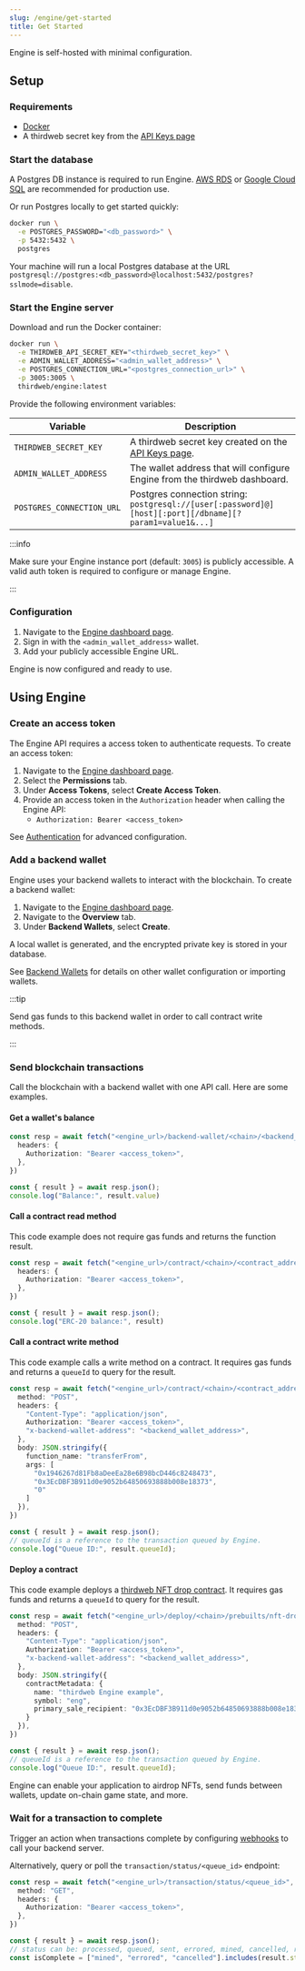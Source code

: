 ```yaml
---
slug: /engine/get-started
title: Get Started
---
```


Engine is self-hosted with minimal configuration.

## Setup

### Requirements

- [Docker](https://docs.docker.com/get-docker/)
- A thirdweb secret key from the [API Keys page](https://thirdweb.com/dashboard/settings/api-keys)

### Start the database

A Postgres DB instance is required to run Engine. [AWS RDS](https://aws.amazon.com/rds/postgresql) or [Google Cloud SQL](https://cloud.google.com/sql/docs/postgres) are recommended for production use.

Or run Postgres locally to get started quickly:

```bash
docker run \
  -e POSTGRES_PASSWORD="<db_password>" \
  -p 5432:5432 \
  postgres
```

Your machine will run a local Postgres database at the URL `postgresql://postgres:<db_password>@localhost:5432/postgres?sslmode=disable`.

### Start the Engine server

Download and run the Docker container:

```bash
docker run \
  -e THIRDWEB_API_SECRET_KEY="<thirdweb_secret_key>" \
  -e ADMIN_WALLET_ADDRESS="<admin_wallet_address>" \
  -e POSTGRES_CONNECTION_URL="<postgres_connection_url>" \
  -p 3005:3005 \
  thirdweb/engine:latest
```

Provide the following environment variables:

| Variable | Description |
| - | - |
| `THIRDWEB_SECRET_KEY` | A thirdweb secret key created on the [API Keys page](https://thirdweb.com/dashboard/settings/api-keys).
| `ADMIN_WALLET_ADDRESS` | The wallet address that will configure Engine from the thirdweb dashboard. |
| `POSTGRES_CONNECTION_URL` | Postgres connection string: `postgresql://[user[:password]@][host][:port][/dbname][?param1=value1&...]` |

:::info

Make sure your Engine instance port (default: `3005`) is publicly accessible. A valid auth token is required to configure or manage Engine.

:::

### Configuration

1. Navigate to the [Engine dashboard page](https://thirdweb.com/dashboard/engine).
1. Sign in with the `<admin_wallet_address>` wallet.
1. Add your publicly accessible Engine URL.

Engine is now configured and ready to use.

## Using Engine

### Create an access token

The Engine API requires a access token to authenticate requests. To create an access token:

1. Navigate to the [Engine dashboard page](https://thirdweb.com/dashboard/engine).
1. Select the **Permissions** tab.
1. Under **Access Tokens**, select **Create Access Token**.
1. Provide an access token in the `Authorization` header when calling the Engine API:
    - `Authorization: Bearer <access_token>`

See [Authentication](/engine/authentication) for advanced configuration.

### Add a backend wallet

Engine uses your backend wallets to interact with the blockchain. To create a backend wallet:

1. Navigate to the [Engine dashboard page](https://thirdweb.com/dashboard/engine).
1. Navigate to the **Overview** tab.
1. Under **Backend Wallets**, select **Create**.

A local wallet is generated, and the encrypted private key is stored in your database.

See [Backend Wallets](/engine/backend-wallets) for details on other wallet configuration or importing wallets.

:::tip

Send gas funds to this backend wallet in order to call contract write methods.

:::

### Send blockchain transactions

Call the blockchain with a backend wallet with one API call. Here are some examples.

#### Get a wallet's balance

```ts
const resp = await fetch("<engine_url>/backend-wallet/<chain>/<backend_wallet_address>/get-balance", {
  headers: {
    Authorization: "Bearer <access_token>",
  },
})

const { result } = await resp.json();
console.log("Balance:", result.value)
```

#### Call a contract read method

This code example does not require gas funds and returns the function result.

```ts
const resp = await fetch("<engine_url>/contract/<chain>/<contract_address>/read?function_name=balanceOf&args=0x3EcDBF3B911d0e9052b64850693888b008e18373", {
  headers: {
    Authorization: "Bearer <access_token>",
  },
})

const { result } = await resp.json();
console.log("ERC-20 balance:", result)
```

#### Call a contract write method

This code example calls a write method on a contract. It requires gas funds and returns a `queueId` to query for  the result.

```ts
const resp = await fetch("<engine_url>/contract/<chain>/<contract_address>/write", {
  method: "POST",
  headers: {
    "Content-Type": "application/json",
    Authorization: "Bearer <access_token>",
    "x-backend-wallet-address": "<backend_wallet_address>",
  },
  body: JSON.stringify({
    function_name: "transferFrom",
    args: [
      "0x1946267d81Fb8aDeeEa28e6B98bcD446c8248473",
      "0x3EcDBF3B911d0e9052b64850693888b008e18373",
      "0"
    ]
  }),
})

const { result } = await resp.json();
// queueId is a reference to the transaction queued by Engine.
console.log("Queue ID:", result.queueId);
```

#### Deploy a contract

This code example deploys a [thirdweb NFT drop contract](https://thirdweb.com/thirdweb.eth/DropERC721). It requires gas funds and returns a `queueId` to query for  the result.

```ts
const resp = await fetch("<engine_url>/deploy/<chain>/prebuilts/nft-drop", {
  method: "POST",
  headers: {
    "Content-Type": "application/json",
    Authorization: "Bearer <access_token>",
    "x-backend-wallet-address": "<backend_wallet_address>",
  },
  body: JSON.stringify({
    contractMetadata: {
      name: "thirdweb Engine example",
      symbol: "eng",
      primary_sale_recipient: "0x3EcDBF3B911d0e9052b64850693888b008e18373"
    }
  }),
})

const { result } = await resp.json();
// queueId is a reference to the transaction queued by Engine.
console.log("Queue ID:", result.queueId);
```

Engine can enable your application to airdrop NFTs, send funds between wallets, update on-chain game state, and more.

### Wait for a transaction to complete

Trigger an action when transactions complete by configuring [webhooks](/engine/webhooks) to call your backend server.

Alternatively, query or poll the `transaction/status/<queue_id>` endpoint:

```ts
const resp = await fetch("<engine_url>/transaction/status/<queue_id>", {
  method: "GET",
  headers: {
    Authorization: "Bearer <access_token>",
  },
})

const { result } = await resp.json();
// status can be: processed, queued, sent, errored, mined, cancelled, retried
const isComplete = ["mined", "errored", "cancelled"].includes(result.status);
```

